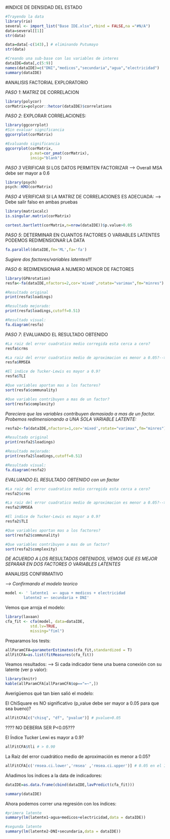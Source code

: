 #INDICE DE DENSIDAD DEL ESTADO

```r
#Trayendo la data
library(rio)
several <- import_list("Base IDE.xlsx",rbind = FALSE,na ="#N/A")
data=several[[1]]
str(data)
```
```r
data=data[-c(143),] # eliminando Putumayo
str(data)
```

```r
#Creando una sub-base con las variables de interes
dataIDE=data[,c(5:9)]
names(dataIDE)=c("DNI","medicos","secundaria","agua","electricidad")
summary(dataIDE)
```

#ANALISIS FACTORIAL EXPLORATORIO

*PASO 1*: MATRIZ DE CORRELACION
```r
library(polycor)
corMatrix=polycor::hetcor(dataIDE)$correlations
```
*PASO 2*: EXPLORAR CORRELACIONES:
```r
library(ggcorrplot)
#Sin evaluar significancia
ggcorrplot(corMatrix)
```
```r
#Evaluando significancia
ggcorrplot(corMatrix,
           p.mat=cor_pmat(corMatrix),
           insig="blank")
```
*PASO 3* VERIFICAR SI LOS DATOS PERMITEN FACTORIZAR
--> Overall MSA debe ser mayor a 0.6
```r
library(psych)
psych::KMO(corMatrix)
```
*PASO 4* VERIFICAR SI LA MATRIZ DE CORRELACIONES ES ADECUADA:
--> Debe salir falso en ambas pruebas
```r
library(matrixcalc)
is.singular.matrix(corMatrix)
```
```r
cortest.bartlett(corMatrix,n=nrow(dataIDE))$p.value>0.05
```
*PASO 5*: DETERMINAR EN CUANTOS FACTORES O VARIABLES LATENTES PODEMOS REDIMENSIONAR LA DATA
```r
fa.parallel(dataIDE,fm='ML',fa='fa')
```

*Sugiere dos factores/variables latentes!!!*

*PASO 6*: REDIMENSIONAR A NUMERO MENOR DE FACTORES
```r
library(GPArotation)
resfa<-fa(dataIDE,nfactors=2,cor='mixed',rotate="varimax",fm="minres")
```
```r
#Resultado original
print(resfa$loadings)
```
```r
#Resultado mejorado:
print(resfa$loadings,cutoff=0.51)
```
```r
#Resultado visual:
fa.diagram(resfa)
```
*PASO 7*: EVALUANDO EL RESULTADO OBTENIDO
```r
#La raiz del error cuadratico medio corregida esta cerca a cero?
resfa$crms
```
```r
#La raiz del error cuadratico medio de aproximacion es menor a 0.05?--> chequear el valor de RMSEA
resfa$RMSEA
```
```r
#El indice de Tucker-Lewis es mayor a 0.9?
resfa$TLI
```
```r
#Que variables aportan mas a los factores?
sort(resfa$communality)
```
```r
#Que variables contribuyen a mas de un factor?
sort(resfa$complexity)
```

*Pareciera que las variables contribuyen demasiado a mas de un factor. Probemos redimensionando a UNA SOLA VARIABLE LATENTE:*
```r
resfa2<-fa(dataIDE,nfactors=1,cor='mixed',rotate="varimax",fm="minres")
```
```r
#Resultado original
print(resfa2$loadings)
```
```r
#Resultado mejorado:
print(resfa2$loadings,cutoff=0.51)
```
```r
#Resultado visual:
fa.diagram(resfa2)
```
*EVALUANDO EL RESULTADO OBTENIDO con un factor*
```r
#La raiz del error cuadratico medio corregida esta cerca a cero?
resfa2$crms
```
```r
#La raiz del error cuadratico medio de aproximacion es menor a 0.05?--> chequear el valor de RMSEA
resfa2$RMSEA
```
```r
#El indice de Tucker-Lewis es mayor a 0.9?
resfa2$TLI
```
```r
#Que variables aportan mas a los factores?
sort(resfa2$communality)
```
```r
#Que variables contribuyen a mas de un factor?
sort(resfa2$complexity)
```

*DE ACUERDO A LOS RESULTADOS OBTENIDOS, VEMOS QUE ES MEJOR SEPARAR EN DOS FACTORES O VARIABLES LATENTES*

#ANALISIS CONFIRMATIVO

*--> Confirmando el modelo teorico*

```r
model <- ' latente1  =~ agua + medicos + electricidad 
        latente2 =~ secundaria + DNI'
```
Vemos que arroja el modelo:
```r
library(lavaan)
cfa_fit <- cfa(model, data=dataIDE, 
           std.lv=TRUE,  
           missing="fiml")
```

Preparamos los tests:
```r
allParamCFA=parameterEstimates(cfa_fit,standardized = T)
allFitCFA=as.list(fitMeasures(cfa_fit))
```

Veamos resultados:
--> Si cada indicador tiene una buena conexión con su latente (ver p valor):
```r
library(knitr)
kable(allParamCFA[allParamCFA$op=="=~",])
```

Averigüemos qué tan bien salió el modelo:

El ChiSquare es NO significativo (p_value debe ser mayor a 0.05 para que sea bueno)?
```r
allFitCFA[c("chisq", "df", "pvalue")] # pvalue>0.05
```
???? NO DEBERIA SER P<0.05???

El Índice Tucker Lewi es mayor a 0.9?
```r
allFitCFA$tli # > 0.90
```
La Raíz del error cuadrático medio de aproximación es menor a 0.05?
```r
allFitCFA[c('rmsea.ci.lower','rmsea' ,'rmsea.ci.upper')] # 0.05 en el Int de Conf?
```

Añadimos los índices a la data de indicadores:
```r

dataIDE=as.data.frame(cbind(dataIDE,lavPredict(cfa_fit)))
```
```r
summary(dataIDE)
```

Ahora podemos correr una regresión con los índices:

```r
#primera latente
summary(lm(latente1~agua+medicos+electricidad,data = dataIDE))
```
```r
#segunda latente
summary(lm(latente2~DNI+secundaria,data = dataIDE))
```













